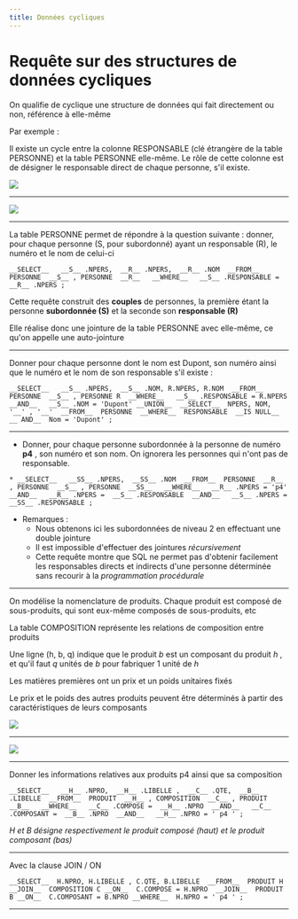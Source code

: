 ```yaml
---
title: Données cycliques
---
```



<Slide>
</Slide>



# Requête sur des structures de données cycliques

On qualifie de cyclique une structure de données qui fait directement ou non, référence à elle-même

Par exemple :

Il existe un cycle entre la colonne RESPONSABLE (clé étrangère de la table PERSONNE) et la table PERSONNE elle-même. Le rôle de cette colonne est de désigner le responsable direct de chaque personne, s'il existe.

![](CM4%20-%20Le%20langage%20SQL%20DML%20-%20Les%20Jointures7.png)


---


![](CM4%20-%20Le%20langage%20SQL%20DML%20-%20Les%20Jointures8.png)


---


La table PERSONNE permet de répondre à la question suivante : donner, pour chaque personne (S, pour subordonné) ayant un responsable (R), le numéro et le nom de celui-ci

```
__SELECT__   __S__ .NPERS,  __R__ .NPERS,  __R__ .NOM  __FROM__  PERSONNE  __S__ , PERSONNE  __R__   __WHERE__   __S__ .RESPONSABLE =  __R__ .NPERS ;

```
Cette requête construit des  __couples__  de personnes, la première étant la personne  __subordonnée (S)__  et la seconde son  __responsable (R)__

Elle réalise donc une jointure de la table PERSONNE avec elle-même, ce qu'on appelle une auto-jointure


---


Donner pour chaque personne dont le nom est Dupont, son numéro ainsi que le numéro et le nom de son responsable s'il existe :

```
__SELECT__   __S__ .NPERS,  __S__ .NOM, R.NPERS, R.NOM  __FROM__  PERSONNE  __S__ , PERSONNE R  __WHERE__   __S__ .RESPONSABLE = R.NPERS  __AND__   __S__ .NOM = 'Dupont' __UNION__  __SELECT__  NPERS, NOM, '__' , '__'  __FROM__  PERSONNE  __WHERE__  RESPONSABLE  __IS NULL__  __ AND__  Nom = 'Dupont' ;

```

---


* Donner, pour chaque personne subordonnée à la personne de numéro  __p4__ , son numéro et son nom. On ignorera les personnes qui n'ont pas de responsable.
```
* __SELECT__   __SS__ .NPERS,  __SS__ .NOM  __FROM__  PERSONNE  __R__ , PERSONNE  __S__ , PERSONNE  __SS__   __WHERE__   __R__ .NPERS = 'p4'  __AND__   __R__ .NPERS =  __S__ .RESPONSABLE  __AND__   __S__ .NPERS =  __SS__ .RESPONSABLE ;

```
* Remarques :
  * Nous obtenons ici les subordonnées de niveau 2 en effectuant une double jointure
  * Il est impossible d'effectuer des jointures  _récursivement_
  * Cette requête montre que SQL ne permet pas d'obtenir facilement les responsables directs et indirects d'une personne déterminée sans recourir à la  _programmation procédurale_


---


On modélise la nomenclature de produits. Chaque produit est composé de sous-produits, qui sont eux-même composés de sous-produits, etc

La table COMPOSITION représente les relations de composition entre produits

Une ligne (h, b, q) indique que le produit  _b_  est un composant du produit  _h_ , et qu'il faut  _q_  unités de  _b_  pour fabriquer 1 unité de  _h_

Les matières premières ont un prix et un poids unitaires fixés

Le prix et le poids des autres produits peuvent être déterminés à partir des caractéristiques de leurs composants

![](CM4%20-%20Le%20langage%20SQL%20DML%20-%20Les%20Jointures9.png)


---


![](CM4%20-%20Le%20langage%20SQL%20DML%20-%20Les%20Jointures10.png)


---


Donner les informations relatives aux produits p4 ainsi que sa composition

```
__SELECT__   __H__ .NPRO,  __H__ .LIBELLE ,  __C__ .QTE,  __B__ .LIBELLE  __FROM__  PRODUIT  __H__ , COMPOSITION  __C__ , PRODUIT  __B__   __WHERE__   __C__ .COMPOSE =  __H__ .NPRO  __AND__   __C__ .COMPOSANT =  __B__ .NPRO  __AND__   __H__ .NPRO = ' p4 ' ;

```
_H et B désigne respectivement le produit composé (haut) et le produit composant (bas)_


---


Avec la clause JOIN / ON

```
__SELECT__  H.NPRO, H.LIBELLE , C.QTE, B.LIBELLE  __FROM__  PRODUIT H __JOIN__  COMPOSITION C __ON__  C.COMPOSE = H.NPRO  __JOIN__  PRODUIT B __ON__  C.COMPOSANT = B.NPRO __WHERE__  H.NPRO = ' p4 ' ;

```
---
